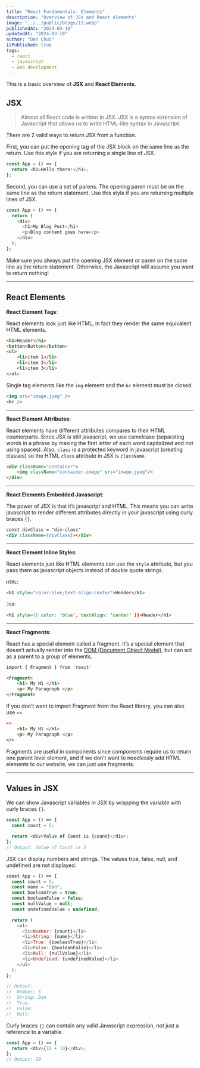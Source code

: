 ```yaml
---
title: "React Fundamentals: Elements"
description: "Overview of JSX and React elements"
image: "../../public/blogs/13.webp"
publishedAt: "2024-03-10"
updatedAt: "2024-03-10"
author: "Dan Chui"
isPublished: true
tags:
  - react
  - javascript
  - web development
---
```


This is a basic overview of **JSX** and **React Elements**.

## JSX

> Almost all React code is written in JSX. JSX is a syntax extension of Javascript that allows us to write HTML-like syntax in Javascript.

There are 2 valid ways to return JSX from a function.

First, you can put the opening tag of the JSX block on the same line as the return. Use this style if you are returning a single line of JSX.

```js
const App = () => {
  return <h1>Hello there!</h1>;
};
```

Second, you can use a set of parens. The opening paren must be on the same line as the return statement. Use this style if you are returning multiple lines of JSX.

```js
const App = () => {
  return (
    <div>
      <h1>My Blog Post</h1>
      <p>Blog content goes here</p>
    </div>
  );
};
```

Make sure you always put the opening JSX element or paren on the same line as the return statement. Otherwise, the Javascript will assume you want to return nothing!

---

## React Elements

**React Element Tags**:

React elements look just like HTML, in fact they render the same equivalent HTML elements.

```HTML
<h1>Header</h1>
<button>Button</button>
<ul>
	<li>item 1</li>
	<li>item 2</li>
	<li>item 3</li>
</ul>
```

Single tag elements like the `img` element and the `br` element must be closed.

```HTML
<img src="image.jpeg" />
<br />
```

---

**React Element Attributes**:

React elements have different attributes compares to their HTML counterparts. Since JSX is still javascript, we use camelcase (separating words in a phrase by making the first letter of each word capitalized and not using spaces). Also, `class` is a protected keyword in javascript (creating classes) so the HTML `class` attribute in JSX is `className`.

```HTML
<div className="container">
	<img className="container-image" src="image.jpeg"/>
</div>
```

---

**React Elements Embedded Javascript**:

The power of JSX is that it’s javascript and HTML. This means you can write javascript to render different attributes directly in your javascript using curly braces `{}`.

```HTML
const divClass = "div-class"
<div className={divClass}></div>
```

---

**React Element Inline Styles**:

React elements just like HTML elements can use the `style` attribute, but you pass them as javascript objects instead of double quote strings.

`HTML`:

```HTML
<h1 style="color:blue;text-align:center">Header</h1>
```

`JSX`:

```HTML
<h1 style={{ color: 'blue', textAlign: 'center' }}>Header</h1>
```

---

**React Fragments**:

React has a special element called a fragment. It’s a special element that doesn’t actually render into the [DOM (Document Object Model)](https://happy-bytes.vercel.app/blogs/js-fundamentals-dom), but can act as a parent to a group of elements.

```HTML
import { Fragment } from 'react'

<Fragment>
	<h1> My H1 </h1>
	<p> My Paragraph </p>
</Fragment>
```

If you don’t want to import Fragment from the React library, you can also use `<>`.

```HTML
<>
	<h1> My H1 </h1>
	<p> My Paragraph </p>
</>
```

Fragments are useful in components since components require us to return one parent level element, and if we don’t want to needlessly add HTML elements to our website, we can just use fragments.

---

## Values in JSX

We can show Javascript variables in JSX by wrapping the variable with curly braces `{}`.

```js
const App = () => {
  const count = 5;

  return <div>Value of Count is {count}</div>;
};
// Output: Value of Count is 5
```

JSX can display numbers and strings. The values true, false, null, and undefined are not displayed.

```js
const App = () => {
  const count = 5;
  const name = "Dan";
  const booleanTrue = true;
  const booleanFalse = false;
  const nullValue = null;
  const undefinedValue = undefined;

  return (
    <ul>
      <li>Number: {count}</li>
      <li>String: {name}</li>
      <li>True: {booleanTrue}</li>
      <li>False: {booleanFalse}</li>
      <li>Null: {nullValue}</li>
      <li>Undefined: {undefinedValue}</li>
    </ul>
  );
};

// Output:
// 	Number: 5
// 	String: Dan
// 	True:
// 	False:
// 	Null:
```

Curly braces `{}` can contain any valid Javascript expression, not just a reference to a variable.

```js
const App = () => {
  return <div>{10 + 10}</div>;
};
// Output: 20
```

